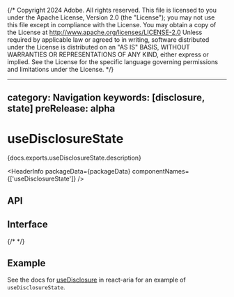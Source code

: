 {/* Copyright 2024 Adobe. All rights reserved.
This file is licensed to you under the Apache License, Version 2.0 (the "License");
you may not use this file except in compliance with the License. You may obtain a copy
of the License at http://www.apache.org/licenses/LICENSE-2.0
Unless required by applicable law or agreed to in writing, software distributed under
the License is distributed on an "AS IS" BASIS, WITHOUT WARRANTIES OR REPRESENTATIONS
OF ANY KIND, either express or implied. See the License for the specific language
governing permissions and limitations under the License. */}



---
category: Navigation
keywords: [disclosure, state]
preRelease: alpha
---

# useDisclosureState

<PageDescription>{docs.exports.useDisclosureState.description}</PageDescription>

<HeaderInfo
  packageData={packageData}
  componentNames={['useDisclosureState']} />

## API

<FunctionAPI function={docs.exports.useDisclosureState} links={docs.links} />

## Interface

{/* <ClassAPI links={docs.links} class={docs.links[docs.exports.useDisclosureState.return.base.id]} /> */}

## Example

See the docs for [useDisclosure](../react-aria/useDisclosure.html) in react-aria for an example of `useDisclosureState`.
